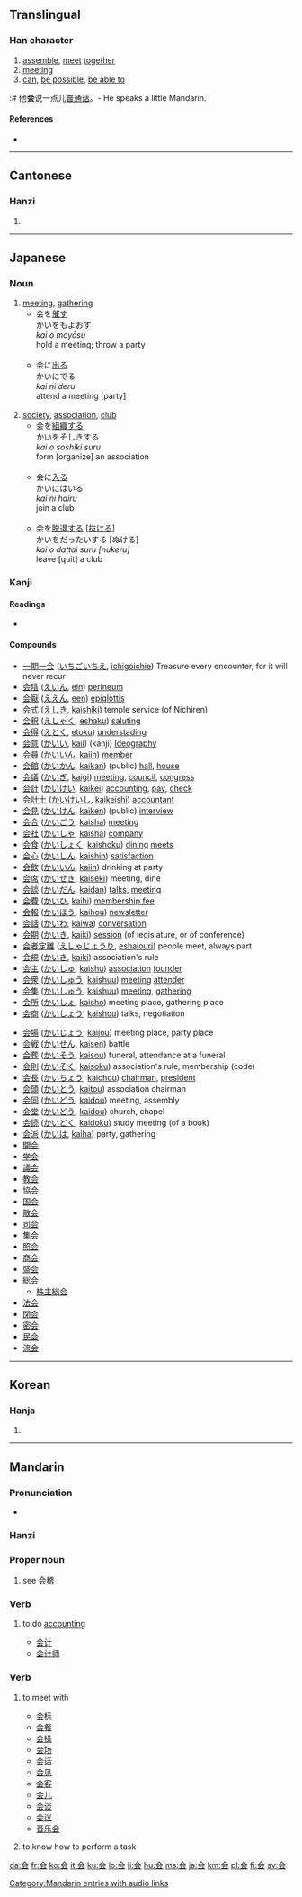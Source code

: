 {{see|會}}
==Translingual==
{{stroke order|type=animate}}

===Han character===
{{Han char|rn=9|rad=人|as=04|sn=6|four=|canj=人一一戈 (OMMI)}}

# [[assemble]], [[meet]] [[together]]
# [[meeting]]
# [[can]], [[be possible]], [[be able to]]
:# 他'''会'''说一点儿[[普通话]]。- He speaks a little Mandarin.

====References====
* {{Han ref|kx=0096.121|dkj=00460|dj=0204.110|hdz=10116.030|uh=4F1A|ud=20250}}

----

==Cantonese==

===Hanzi===
{{yue-hanzi|jyut=|y=wui2, wui4 wui6}}

# {{defn|Cantonese}}

----

==Japanese==
{{see|会する}}
{{ja-kanjitab|会}}
===Noun===
{{ja-noun|k|hira=かい|rom=kai}}

# [[meeting]], [[gathering]]
#* 会を[[催す]]<br>かいをもよおす<br>''kai o moyōsu''<br>hold a meeting; throw a party<br><br>
#* 会に[[出る]]<br>かいにでる<br>''kai ni deru''<br>attend a meeting [party]<br><br>
# [[society]], [[association]], [[club]]
#* 会を[[組織]]する<br>かいをそしきする<br>''kai o soshiki suru''<br>form [organize] an association<br><br>
#* 会に[[入る]]<br>かいにはいる<br>''kai ni hairu''<br>join a club<Br><br>
#* 会を[[脱退]]する <nowiki>[</nowiki>[[抜ける]]<nowiki>]</nowiki><br>かいをだったいする [ぬける]<br>''kai o dattai suru [nukeru]''<br>leave [quit] a club

===Kanji===
{{ja-kanji|grade=2|rs=人04}}

====Readings====
* {{ja-readings|on=[[かい]] ([[kai]]), [[え]] ([[e]])|kun=[[あう]] ([[会う]], [[au]]), [[あつまる]] ([[atsumaru]])}}

====Compounds====
{{top2}}
* [[一期一会]] ([[いちごいちえ]], [[ichigoichie]]) Treasure every encounter, for it will never recur
* [[会陰]] ([[えいん]], [[ein]]) [[perineum]]
* [[会厭]] ([[ええん]], [[een]]) [[epiglottis]]
* [[会式]] ([[えしき]], [[kaishiki]]) temple service (of Nichiren)
* [[会釈]] ([[えしゃく]], [[eshaku]]) [[saluting]]
* [[会得]] ([[えとく]], [[etoku]]) [[understading]]
* [[会意]] ([[かいい]], [[kaii]])  (kanji) [[Ideography]]
* [[会員]] ([[かいいん]], [[kaiin]]) [[member]]
* [[会館]] ([[かいかん]], [[kaikan]]) (public) [[hall]], [[house]]
* [[会議]] ([[かいぎ]], [[kaigi]]) [[meeting]], [[council]], [[congress]]
* [[会計]] ([[かいけい]], [[kaikei]]) [[accounting]], [[pay]], [[check]]
* [[会計士]] ([[かいけいし]], [[kaikeishi]]) [[accountant]]
* [[会見]] ([[かいけん]], [[kaiken]]) (public) [[interview]]
* [[会合]] ([[かいごう]], [[kaisha]]) [[meeting]]
* [[会社]] ([[かいしゃ]], [[kaisha]]) [[company]]
* [[会食]] ([[かいしょく]], [[kaishoku]]) [[dining]] [[meets]]
* [[会心]] ([[かいしん]], [[kaishin]]) [[satisfaction]]
* [[会飲]] ([[かいいん]], [[kaiin]]) drinking at party
* [[会席]] ([[かいせき]], [[kaiseki]]) meeting, dine
* [[会談]] ([[かいだん]], [[kaidan]]) [[talks]], [[meeting]]
* [[会費]] ([[かいひ]], [[kaihi]]) [[membership fee]]
* [[会報]] ([[かいほう]], [[kaihou]]) [[newsletter]]
* [[会話]] ([[かいわ]], [[kaiwa]]) [[conversation]]
* [[会期]] ([[かいき]], [[kaiki]]) [[session]] (of legislature, or of conference)
* [[会者定離]] ([[えしゃじょうり]], [[eshajouri]]) people meet, always part
* [[会規]] ([[かいき]], [[kaiki]]) association's rule
* [[会主]] ([[かいしゅ]], [[kaishu]]) [[association]] [[founder]]
* [[会衆]] ([[かいしゅう]], [[kaishuu]]) [[meeting]] [[attender]]
* [[会集]] ([[かいしゅう]], [[kaishuu]]) [[meeting]], [[gathering]]
* [[会所]] ([[かいしょ]], [[kaisho]]) meeting place, gathering place
* [[会商]] ([[かいしょう]], [[kaishou]]) talks, negotiation
{{mid2}}
* [[会場]] ([[かいじょう]], [[kaijou]]) meeting place, party place
* [[会戦]] ([[かいせん]], [[kaisen]]) battle
* [[会葬]] ([[かいそう]], [[kaisou]]) funeral, attendance at a funeral
* [[会則]] ([[かいそく]], [[kaisoku]]) association's rule, membership (code)
* [[会長]] ([[かいちょう]], [[kaichou]]) [[chairman]], [[president]]
* [[会頭]] ([[かいとう]], [[kaitou]]) association chairman
* [[会同]] ([[かいどう]], [[kaidou]]) meeting, assembly
* [[会堂]] ([[かいどう]], [[kaidou]]) church, chapel
* [[会読]] ([[かいどく]], [[kaidoku]]) study meeting (of a book)
* [[会派]] ([[かいは]], [[kaiha]]) party, gathering
* [[開会]]
* [[学会]]
* [[議会]]
* [[教会]]
* [[協会]]
* [[国会]]
* [[散会]]
* [[司会]]
* [[集会]]
* [[照会]]
* [[商会]]
* [[盛会]]
* [[総会]]
** [[株主総会]]
* [[法会]]
* [[閉会]]
* [[密会]]
* [[民会]]
* [[流会]]
{{bottom}}

----

==Korean==

===Hanja===
{{ko-hanja|hangeul=[[회]], [[괴]]|rv=hoe, goe|mr=hoe, koe}}

# {{defn|Korean}}

----

==Mandarin==
{{see|hui}}

===Pronunciation===
*{{audio|zh-huì.ogg|audio}}

===Hanzi===
{{cmn-hanzi|tra=會|pin=[[huì]] ([[hui4]]), [[kuài]] ([[kuai4]]), [[guì]] ([[gui4]])|wg=kuei<sup>4</sup>, hui<sup>4</sup>, k'uai<sup>4</sup>}}

===Proper noun===
{{cmn-proper|s|pin=Guì|pint=gui4|tra=會|sim=会|rs=人04}}

# {{literary|lang=zh-cn|skey=kuai4}} see [[会稽]]

===Verb===
{{cmn-verb|s|pin=kuài|pint=kuai4|tra=會|sim=会|rs=人04}}

# {{literary|lang=zh-cn|skey=kuai4}} to do [[accounting]]
#* [[会计]]
#* [[会计师]]

===Verb===
{{cmn-verb|s|pin=huì|pint=hui4|tra=會|sim=会|rs=人04}}

# {{Beginning Mandarin|lang=zh-cn|skey=hui4}} to meet with
#* [[会标]]
#* [[会餐]]
#* [[会操]]
#* [[会场]]
#* [[会话]]
#* [[会见]]
#* [[会客]]
#* [[会儿]]
#* [[会谈]]
#* [[会议]]
#* [[音乐会]]
# {{Beginning Mandarin|lang=zh-cn|skey=hui4}} to know how to perform a task

[[Category:Mandarin entries with audio links]]

[[da:会]]
[[fr:会]]
[[ko:会]]
[[it:会]]
[[ku:会]]
[[lo:会]]
[[li:会]]
[[hu:会]]
[[ms:会]]
[[ja:会]]
[[km:会]]
[[pl:会]]
[[fi:会]]
[[sv:会]]
